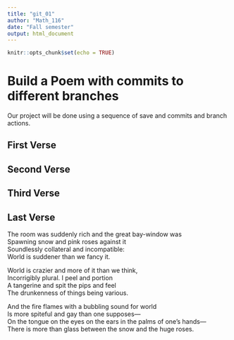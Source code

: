 ---
title: "git_01"
author: "Math_116"
date: "Fall semester"
output: html_document
---

```{r setup, include=FALSE}
knitr::opts_chunk$set(echo = TRUE)
```
# Build a Poem with commits to different branches
Our project will be done using a sequence of save and commits and branch actions.
<!-- Do not modify or change any text in "!--" bracketed areas such as this --- these are instructions to
you, if you change any of this the git program will notice it and compromise your git merging strategy !-->

## First Verse 
<!--Put the first five lines of a poem by Lewis Carrol in this section!-->

## Second Verse
<!--Put the first five lines of a poem by Robert Frost here!-->

## Third Verse
<!--Put the first two verses of The Walrus and the Carpenter here!-->

## Last Verse
<!--Put a short poem of your choice 8-20 lines,here!-->
The room was suddenly rich and the great bay-window was  
Spawning snow and pink roses against it  
Soundlessly collateral and incompatible:  
World is suddener than we fancy it.  

World is crazier and more of it than we think,  
Incorrigibly plural. I peel and portion  
A tangerine and spit the pips and feel  
The drunkenness of things being various.  

And the fire flames with a bubbling sound for world  
Is more spiteful and gay than one supposes—   
On the tongue on the eyes on the ears in the palms of   one's hands—  
There is more than glass between the snow and the huge   roses.  